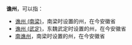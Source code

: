 '''谯州'''，可以指：
*[[谯州_(南梁)|谯州 (南梁)]]，南梁时设置的州，在今安徽省
*[[谯州_(武定)|谯州 (武定)]]，东魏武定时设置的州，在今安徽省
*[[南谯州|南谯州]]，南梁时设置的州，在今安徽省

{{Disambig|Q|Cat=二字中国州名消歧义}}